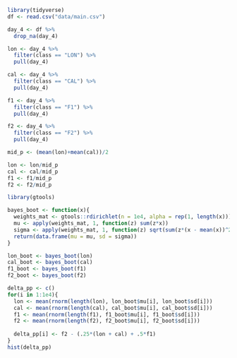 ```r
library(tidyverse)
df <- read.csv("data/main.csv")
```

```r
day_4 <- df %>% 
  drop_na(day_4) 

lon <- day_4 %>% 
  filter(class == "LON") %>% 
  pull(day_4)

cal <- day_4 %>% 
  filter(class == "CAL") %>% 
  pull(day_4)

f1 <- day_4 %>% 
  filter(class == "F1") %>% 
  pull(day_4)

f2 <- day_4 %>% 
  filter(class == "F2") %>% 
  pull(day_4)

mid_p <- (mean(lon)+mean(cal))/2

lon <- lon/mid_p
cal <- cal/mid_p
f1 <- f1/mid_p
f2 <- f2/mid_p

library(gtools)

bayes_boot <- function(x){
  weights_mat <- gtools::rdirichlet(n = 1e4, alpha = rep(1, length(x)))
  mu <- apply(weights_mat, 1, function(z) sum(z*x))
  sigma <- apply(weights_mat, 1, function(z) sqrt(sum(z*(x - mean(x))^2)))
  return(data.frame(mu = mu, sd = sigma))
}

lon_boot <- bayes_boot(lon)
cal_boot <- bayes_boot(cal)
f1_boot <- bayes_boot(f1)
f2_boot <- bayes_boot(f2)

delta_pp <- c()
for(i in 1:1e4){
  lon <- mean(rnorm(length(lon), lon_boot$mu[i], lon_boot$sd[i]))
  cal <- mean(rnorm(length(cal), cal_boot$mu[i], cal_boot$sd[i]))
  f1 <- mean(rnorm(length(f1), f1_boot$mu[i], f1_boot$sd[i]))
  f2 <- mean(rnorm(length(f2), f2_boot$mu[i], f2_boot$sd[i]))
  
  delta_pp[i] <- f2 - (.25*(lon + cal) + .5*f1)
}
hist(delta_pp)
```

